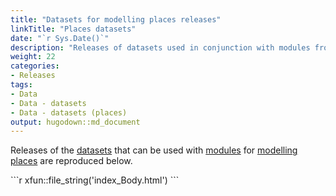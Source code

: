 ```yaml
---
title: "Datasets for modelling places releases"
linkTitle: "Places datasets"
date: "`r Sys.Date()`"
description: "Releases of datasets used in conjunction with modules from the Springtides model of places."
weight: 22
categories: 
- Releases
tags: 
- Data
- Data - datasets
- Data - datasets (places)
output: hugodown::md_document
---
```


Releases of the [datasets](/docs/datasets/) that can be used with [modules](/docs/getting-started/concepts/module/) for [modelling places](/docs/model/using-modules/places/) are reproduced below.

````{=html}
```r
xfun::file_string('index_Body.html')
```
````

